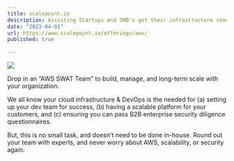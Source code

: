 ```yaml
---
title: scalepoynt.io
description: Assisting Startups and SMB's get their infrastructure ready for success
date: "2023-04-01"
url: https://www.scalepoynt.io/offerings/aws/
published: true
  
---
```



[![](https://www.scalepoynt.io/wp-content/uploads/2020/10/logo.svg)](https://www.scalepoynt.io/)

Drop in an “AWS SWAT Team” to build, manage, and long-term scale with your organization.

We all know your cloud infrastructure & DevOps is the needed for (a) setting up your dev team for success, (b) having a scalable platform for your customers, and (c) ensuring you can pass B2B enterprise security diligence questionnaires.

But, this is no small task, and doesn’t need to be done in-house.  Round out your team with experts, and never worry about AWS, scalability, or security again.